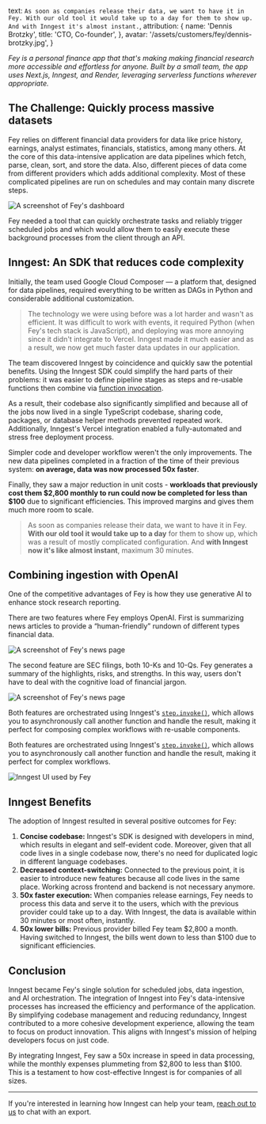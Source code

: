   text: `As soon as companies release their data, we want to have it in Fey. With our old tool it would take up to a day for them to show up. And with Inngest it's almost instant.`,
  attribution: {
    name: 'Dennis Brotzky',
    title: 'CTO, Co-founder',
  },
  avatar: '/assets/customers/fey/dennis-brotzky.jpg',
}

_Fey is a personal finance app that that's making making financial research more accessible and effortless for anyone. Built by a small team, the app uses Next.js, Inngest, and Render, leveraging serverless functions wherever appropriate._

## The Challenge: Quickly process massive datasets

Fey relies on different financial data providers for data like price history, earnings, analyst estimates, financials, statistics, among many others. At the core of this data-intensive application are data pipelines which fetch, parse, clean, sort, and store the data. Also, different pieces of data come from different providers which adds additional complexity. Most of these complicated pipelines are run on schedules and may contain many discrete steps.

![A screenshot of Fey's dashboard](/assets/customers/fey/fey-dashboard.png)

Fey needed a tool that can quickly orchestrate tasks and reliably trigger scheduled jobs and which would allow them to easily execute these background processes from the client through an API.

## Inngest: An SDK that reduces code complexity

Initially, the team used Google Cloud Composer — a platform that, designed for data pipelines, required everything to be written as DAGs in Python and considerable additional customization.

> The technology we were using before was a lot harder and wasn't as efficient. It was difficult to work with events, it required Python (when Fey's tech stack is JavaScript), and deploying was more annoying since it didn't integrate to Vercel. Inngest made it much easier and as a result, we now get much faster data updates in our application.

The team discovered Inngest by coincidence and quickly saw the potential benefits. Using the Inngest SDK could simplify the hard parts of their problems: it was easier to define pipeline stages as steps and re-usable functions then combine via [function invocation](/docs/guides/invoking-functions-directly).

As a result, their codebase also significantly simplified and because all of the jobs now lived in a single TypeScript codebase, sharing code, packages, or database helper methods prevented repeated work. Additionally, Inngest's Vercel integration enabled a fully-automated and stress free deployment process.

Simpler code and developer workflow weren't the only improvements. The new data pipelines completed in a fraction of the time of their previous system: **on average, data was now processed 50x faster**.

Finally, they saw a major reduction in unit costs - **workloads that previously cost them $2,800 monthly to run could now be completed for less than $100** due to significant efficiencies. This improved margins and gives them much more room to scale.

> As soon as companies release their data, we want to have it in Fey. **With our old tool it would take up to a day** for them to show up, which was a result of mostly complicated configuration. And **with Inngest now it's like almost instant**, maximum 30 minutes.

## Combining ingestion with OpenAI

One of the competitive advantages of Fey is how they use generative AI to enhance stock research reporting.

There are two features where Fey employs OpenAI. First is summarizing news articles to provide a “human-friendly” rundown of different types financial data.

![A screenshot of Fey's news page](/assets/customers/fey/fey-news-page.jpeg)

The second feature are SEC filings, both 10-Ks and 10-Qs. Fey generates a summary of the highlights, risks, and strengths. In this way, users don't have to deal with the cognitive load of financial jargon.

![A screenshot of Fey's news page](/assets/customers/fey/fey-news-page-2.png)

Both features are orchestrated using Inngest's [`step.invoke()`](/docs/reference/functions/step-invoke), which allows you to asynchronously call another function and handle the result, making it perfect for composing complex workflows with re-usable components.

Both features are orchestrated using Inngest's [`step.invoke()`](/docs/reference/functions/step-invoke), which allows you to asynchronously call another function and handle the result, making it perfect for complex workflows.

![Inngest UI used by Fey](/assets/customers/fey/fey-inngest-ui.jpeg)

## Inngest Benefits

The adoption of Inngest resulted in several positive outcomes for Fey:

1. **Concise codebase:** Inngest's SDK is designed with developers in mind, which results in elegant and self-evident code. Moreover, given that all code lives in a single codebase now, there's no need for duplicated logic in different language codebases. 
2. **Decreased context-switching:** Connected to the previous point, it is easier to introduce new features because all code lives in the same place. Working across frontend and backend is not necessary anymore.
3. **50x faster execution:** When companies release earnings, Fey needs to process this data and serve it to the users, which with the previous provider could take up to a day. With Inngest, the data is available within 30 minutes or most often, instantly.
4. **50x lower bills:** Previous provider billed Fey team $2,800 a month. Having switched to Inngest, the bills went down to less than $100 due to significant efficiencies.

## Conclusion

Inngest became Fey's single solution for scheduled jobs, data ingestion, and AI orchestration. The integration of Inngest into Fey's data-intensive processes has increased the efficiency and performance of the application. By simplifying codebase management and reducing redundancy, Inngest contributed to a more cohesive development experience, allowing the team to focus on product innovation. This aligns with Inngest's mission of helping developers focus on just code. 

By integrating Inngest, Fey saw a 50x increase in speed in data processing, while the monthly expenses plummeting from $2,800 to less than $100. This is a testament to how cost-effective Inngest is for companies of all sizes.

---

If you're interested in learning how Inngest can help your team, [reach out to us](/contact?ref=case-study-fey) to chat with an export.